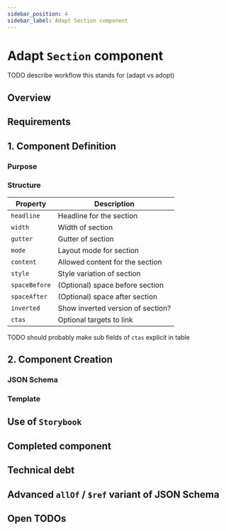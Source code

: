 ```yaml
---
sidebar_position: 4
sidebar_label: Adapt Section component
---
```


# Adapt `Section` component

TODO describe workflow this stands for (adapt vs adopt)

## Overview

## Requirements

## 1. Component Definition

### Purpose

### Structure

| Property      | Description                       |
| ------------- | --------------------------------- |
| `headline`    | Headline for the section          |
| `width`       | Width of section                  |
| `gutter`      | Gutter of section                 |
| `mode`        | Layout mode for section           |
| `content`     | Allowed content for the section   |
| `style`       | Style variation of section        |
| `spaceBefore` | (Optional) space before section   |
| `spaceAfter`  | (Optional) space after section    |
| `inverted`    | Show inverted version of section? |
| `ctas`        | Optional targets to link          |

TODO should probably make sub fields of `ctas` explicit in table

## 2. Component Creation

### JSON Schema

### Template

## Use of `Storybook`

## Completed component

## Technical debt

## Advanced `allOf` / `$ref` variant of JSON Schema

## Open TODOs
